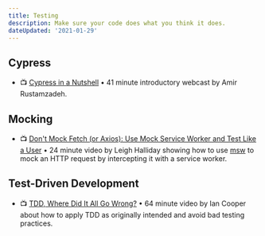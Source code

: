 ```yaml
---
title: Testing
description: Make sure your code does what you think it does.
dateUpdated: '2021-01-29'
---
```


## Cypress 

- 📺 [Cypress in a Nutshell](https://m.youtube.com/watch?v=LcGHiFnBh3Y) • 41 minute introductory webcast by Amir Rustamzadeh.

## Mocking

- 📺 [Don't Mock Fetch (or Axios): Use Mock Service Worker and Test Like a User](https://m.youtube.com/watch?v=v77fjkKQTH0) • 24 minute video by Leigh Halliday showing how to use [msw](https://mswjs.io/) to  mock an HTTP request by intercepting it with a service worker.

## Test-Driven Development

- 📺 [TDD, Where Did It All Go Wrong?](https://m.youtube.com/watch?v=EZ05e7EMOLM) • 64 minute video by Ian Cooper about how to apply TDD as originally intended and avoid bad testing practices.
